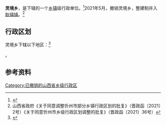 {{中国乡级行政区|14/09/22/208/000}}

'''灵境乡'''，是{{PRC admin/fullname|14/09/22/208/000|3}}下辖的一个[[乡镇|乡镇]]级行政单位。<ref>{{PRC admin/ref sgc|{{PRC admin/parent|14/09/22/208/000}}}}</ref>2021年5月，撤销灵境乡，整建制并入[[耿镇镇|耿镇镇]]。<ref>山西省政府《关于同意调整忻州市部分乡镇行政区划的批复》（晋政函〔2021〕2号）《关于同意忻州市乡级行政区划调整的批复》（晋政函〔2021〕36号）</ref>

== 行政区划 ==

灵境乡下辖以下地区：<ref>{{PRC admin/ref sgc|14/09/22/208/000}}</ref>

{{PRC admin/children|14/09/22/208/000}}。

== 参考资料 ==

{{reflist}}

{{PRC admin/navcat|14/09/22/208/000}}

[[Category:已撤销的山西省乡级行政区|Category:已撤销的山西省乡级行政区]]